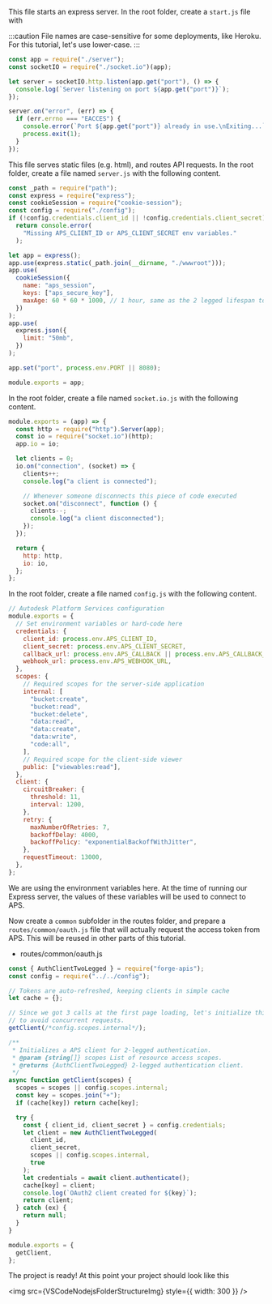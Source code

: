 
This file starts an express server. In the root folder, create a `start.js` file with

:::caution
File names are case-sensitive for some deployments, like Heroku. For this tutorial, let's use lower-case.
:::

```js title=start.js
const app = require("./server");
const socketIO = require("./socket.io")(app);

let server = socketIO.http.listen(app.get("port"), () => {
  console.log(`Server listening on port ${app.get("port")}`);
});

server.on("error", (err) => {
  if (err.errno === "EACCES") {
    console.error(`Port ${app.get("port")} already in use.\nExiting...`);
    process.exit(1);
  }
});
```

This file serves static files (e.g. html), and routes API requests. In the root folder, create a file named `server.js` with the following content.

```js title=server.js
const _path = require("path");
const express = require("express");
const cookieSession = require("cookie-session");
const config = require("./config");
if (!config.credentials.client_id || !config.credentials.client_secret)
  return console.error(
    "Missing APS_CLIENT_ID or APS_CLIENT_SECRET env variables."
  );

let app = express();
app.use(express.static(_path.join(__dirname, "./wwwroot")));
app.use(
  cookieSession({
    name: "aps_session",
    keys: ["aps_secure_key"],
    maxAge: 60 * 60 * 1000, // 1 hour, same as the 2 legged lifespan token
  })
);
app.use(
  express.json({
    limit: "50mb",
  })
);

app.set("port", process.env.PORT || 8080);

module.exports = app;
```

In the root folder, create a file named `socket.io.js` with the following content.

```js title=socket.io.js
module.exports = (app) => {
  const http = require("http").Server(app);
  const io = require("socket.io")(http);
  app.io = io;

  let clients = 0;
  io.on("connection", (socket) => {
    clients++;
    console.log("a client is connected");

    // Whenever someone disconnects this piece of code executed
    socket.on("disconnect", function () {
      clients--;
      console.log("a client disconnected");
    });
  });

  return {
    http: http,
    io: io,
  };
};
```

In the root folder, create a file named `config.js` with the following content.

```js title=config.js
// Autodesk Platform Services configuration
module.exports = {
  // Set environment variables or hard-code here
  credentials: {
    client_id: process.env.APS_CLIENT_ID,
    client_secret: process.env.APS_CLIENT_SECRET,
    callback_url: process.env.APS_CALLBACK || process.env.APS_CALLBACK_URL,
    webhook_url: process.env.APS_WEBHOOK_URL,
  },
  scopes: {
    // Required scopes for the server-side application
    internal: [
      "bucket:create",
      "bucket:read",
      "bucket:delete",
      "data:read",
      "data:create",
      "data:write",
      "code:all",
    ],
    // Required scope for the client-side viewer
    public: ["viewables:read"],
  },
  client: {
    circuitBreaker: {
      threshold: 11,
      interval: 1200,
    },
    retry: {
      maxNumberOfRetries: 7,
      backoffDelay: 4000,
      backoffPolicy: "exponentialBackoffWithJitter",
    },
    requestTimeout: 13000,
  },
};
```

We are using the environment variables here. At the time of running our Express server, the values of these variables will be used to connect to APS.

Now create a `common` subfolder in the routes folder, and prepare a `routes/common/oauth.js` file that will actually request the access token from APS. This will be reused in other parts of this tutorial.

- routes/common/oauth.js

```js title=oauth.js
const { AuthClientTwoLegged } = require("forge-apis");
const config = require("../../config");

// Tokens are auto-refreshed, keeping clients in simple cache
let cache = {};

// Since we got 3 calls at the first page loading, let's initialize this one now,
// to avoid concurrent requests.
getClient(/*config.scopes.internal*/);

/**
 * Initializes a APS client for 2-legged authentication.
 * @param {string[]} scopes List of resource access scopes.
 * @returns {AuthClientTwoLegged} 2-legged authentication client.
 */
async function getClient(scopes) {
  scopes = scopes || config.scopes.internal;
  const key = scopes.join("+");
  if (cache[key]) return cache[key];

  try {
    const { client_id, client_secret } = config.credentials;
    let client = new AuthClientTwoLegged(
      client_id,
      client_secret,
      scopes || config.scopes.internal,
      true
    );
    let credentials = await client.authenticate();
    cache[key] = client;
    console.log(`OAuth2 client created for ${key}`);
    return client;
  } catch (ex) {
    return null;
  }
}

module.exports = {
  getClient,
};
```

The project is ready! At this point your project should look like this

<img src={VSCodeNodejsFolderStructureImg} style={{ width: 300 }} />
